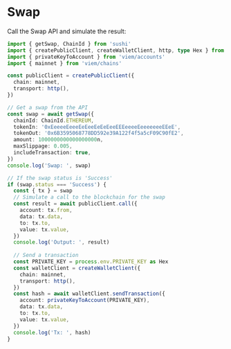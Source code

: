 # Swap

Call the Swap API and simulate the result:

```ts twoslash
import { getSwap, ChainId } from 'sushi'
import { createPublicClient, createWalletClient, http, type Hex } from 'viem'
import { privateKeyToAccount } from 'viem/accounts'
import { mainnet } from 'viem/chains'

const publicClient = createPublicClient({
  chain: mainnet,
  transport: http(),
})

// Get a swap from the API
const swap = await getSwap({
  chainId: ChainId.ETHEREUM,
  tokenIn: '0xEeeeeEeeeEeEeeEeEeEeeEEEeeeeEeeeeeeeEEeE',
  tokenOut: '0x6B3595068778DD592e39A122f4f5a5cF09C90fE2',
  amount: 1000000000000000000n,
  maxSlippage: 0.005,
  includeTransaction: true,
})
console.log('Swap: ', swap)

// If the swap status is 'Success'
if (swap.status === 'Success') {
  const { tx } = swap
  // Simulate a call to the blockchain for the swap
  const result = await publicClient.call({
    account: tx.from,
    data: tx.data,
    to: tx.to,
    value: tx.value,
  })
  console.log('Output: ', result)
 
  // Send a transaction
  const PRIVATE_KEY = process.env.PRIVATE_KEY as Hex
  const walletClient = createWalletClient({
    chain: mainnet,
    transport: http(),
  })
  const hash = await walletClient.sendTransaction({ 
    account: privateKeyToAccount(PRIVATE_KEY),
    data: tx.data,
    to: tx.to,
    value: tx.value,
  })
  console.log('Tx: ', hash)
}
```
